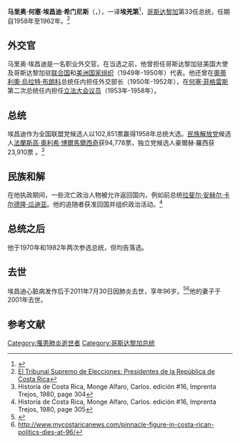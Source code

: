 '''马里奥·何塞·埃昌迪·希门尼斯'''（{{lang-es|Mario José Echandi Jiménez}}，{{bd|1915年|6月17日<ref>{{Cite book|url=https://books.google.com/books?id=E2BhSGpxwMcC&q=Mario+Jos%C3%A9+Echandi+Jim%C3%A9nez&pg=PA33|title=Nuestros gobernantes: Verdades del pasado para comprender el futuro|isbn=9789977677019|last=Obregón|first=Clotilde María|year=2002}}</ref>|2011年|7月30日}}），一译'''埃羌第'''<ref>{{Cite web |url = https://www.mofa.gov.tw/News_Content_M_2.aspx?n=FAEEE2F9798A98FD&sms=6DC19D8F09484C89&s=F762B32AB0E211F1 |author = 公眾外交協調會 |date = 1987年6月4日 |title = 哥斯大黎加共和國前總統埃羌第閣下 |publisher = 中華民國外交部}}</ref>，[[哥斯达黎加|哥斯达黎加]]第33任总统，任期自1958年至1962年。<ref>[http://www.tse.go.cr/pdf/ifed/PresidentesCR-Cuadros.pdf El Tribunal Supremo de Elecciones: Presidentes de la República de Costa Rica]</ref>

== 外交官 ==
马里奥·埃昌迪是一名职业外交官。在当选之前，他曾担任哥斯达黎加驻美国大使及哥斯达黎加驻[[联合国|联合国]]和[[美洲国家组织|美洲国家组织]]（1949年-1950年）代表。他还曾在[[奧蒂利奧·烏拉特·布朗科|奧蒂利奧·烏拉特·布朗科]]总统任内担任外交部长（1950年-1952年），在[[何塞·菲格雷斯·费雷尔|何塞·菲格雷斯]]第二次总统任内担任[[哥斯达黎加共和国立法大会|立法大会议员]]（1953年-1958年）。

== 总统 ==
埃昌迪作为全国联盟党候选人以102,851票赢得1958年总统大选。[[民族解放党|民族解放党]]候选人[[法蘭斯高·奧利希·博爾馬爾西奇|法蘭斯高·奧利希·博爾馬爾西奇]]获94,778票，独立党候选人豪爾赫·羅西获23,910票 。<ref>Historía de Costa Rica, Monge Alfaro, Carlos. edición #16, Imprenta Trejos, 1980, page 304</ref>

== 民族和解 ==
在他执政期间，一些流亡政治人物被允许返回国内，例如前总统[[拉斐尔·安赫尔·卡尔德隆·瓜迪亚|拉斐尔·安赫尔·卡尔德隆·瓜迪亚]]。他的追随者获准回国并组织政治活动。<ref>Historía de Costa Rica, Monge Alfaro, Carlos. edición #16, Imprenta Trejos, 1980, page 305</ref>

== 总统之后 ==
他于1970年和1982年两次参选总统，但均告落选。

== 去世 ==
埃昌迪心脏病发作后于2011年7月30日因肺炎去世，享年96岁。<ref>{{Cite web|title=Archived copy|url=http://www.nacion.com/2011-07-30/ElPais/Fallecio--expresidente-Mario-Echandi-Jimenez-(1958-1962).aspx|accessdate=2011-07-30|archiveurl=https://web.archive.org/web/20110731030605/http://www.nacion.com/2011-07-30/ElPais/Fallecio--expresidente-Mario-Echandi-Jimenez-(1958-1962).aspx|archivedate=31 July 2011}}</ref><ref>http://www.mycostaricanews.com/pinnacle-figure-in-costa-rican-politics-dies-at-96/</ref>他的妻子于2001年去世。

== 参考文献 ==
{{Reflist}}
[[Category:罹患肺炎逝世者|Category:罹患肺炎逝世者]]
[[Category:哥斯达黎加总统|Category:哥斯达黎加总统]]